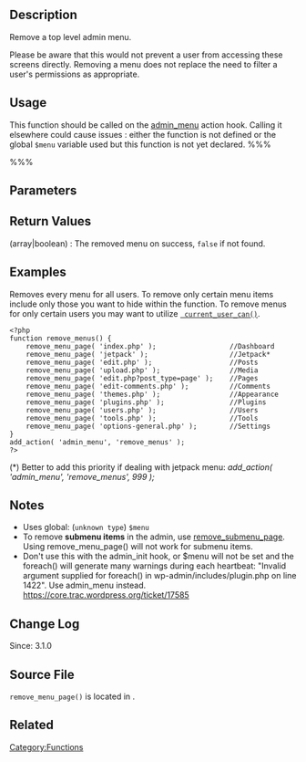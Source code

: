 {{Languages|
{{en|Function Reference/remove_menu_page}}
{{ja|関数リファレンス/remove_menu_page}}
}}

== Description ==
Remove a top level admin menu.

Please be aware that this would not prevent a user from accessing these screens directly. Removing a menu does not replace the need to filter a user's permissions as appropriate.

== Usage ==

This function should be called on the [[Plugin_API/Action_Reference/admin_menu|admin_menu]] action hook. Calling it elsewhere could cause issues : either the function is not defined or the global <code>$menu</code> variable used but this function is not yet declared.
%%%<?php 
function custom_menu_page_removing() {
	remove_menu_page( $menu_slug );
}
add_action( 'admin_menu', 'custom_menu_page_removing' );
?>%%%

== Parameters ==
{{Parameter|$menu_slug|string|The slug of the menu (typically the name of the PHP script for the built in menu items; example: edit-comments.php)}}

== Return Values ==
; (array&#124;boolean) : The removed menu on success, <tt>false</tt> if not found.

== Examples ==
Removes every menu for all users.  To remove only certain menu items include only those you want to hide within the function.  To remove menus for only certain users you may want to utilize <tt>[[Function_Reference/current_user_can | current_user_can()]]</tt>.
<pre>
<?php
function remove_menus() {
	remove_menu_page( 'index.php' );                  //Dashboard
	remove_menu_page( 'jetpack' );                    //Jetpack* 
	remove_menu_page( 'edit.php' );                   //Posts
	remove_menu_page( 'upload.php' );                 //Media
	remove_menu_page( 'edit.php?post_type=page' );    //Pages
	remove_menu_page( 'edit-comments.php' );          //Comments
	remove_menu_page( 'themes.php' );                 //Appearance
	remove_menu_page( 'plugins.php' );                //Plugins
	remove_menu_page( 'users.php' );                  //Users
	remove_menu_page( 'tools.php' );                  //Tools
	remove_menu_page( 'options-general.php' );        //Settings
}
add_action( 'admin_menu', 'remove_menus' );
?>
</pre>

(*) Better to add this priority if dealing with jetpack menu: ''add_action( 'admin_menu', 'remove_menus', 999 );''

== Notes ==
* Uses global: (<tt>unknown type</tt>) <tt>$menu</tt>
* To remove '''submenu items''' in the admin, use [[remove_submenu_page]]. Using remove_menu_page() will not work for submenu items.
* Don't use this with the admin_init hook, or $menu will not be set and the foreach() will generate many warnings during each heartbeat: "Invalid argument supplied for foreach() in wp-admin/includes/plugin.php on line 1422". Use admin_menu instead. https://core.trac.wordpress.org/ticket/17585

== Change Log ==
Since: 3.1.0

== Source File ==
<tt>remove_menu_page()</tt> is located in {{Trac|/wp-admin/includes/plugin.php}}.

== Related ==

{{Admin Menu Tags}}

{{Tag Footer}}

[[Category:Functions]]